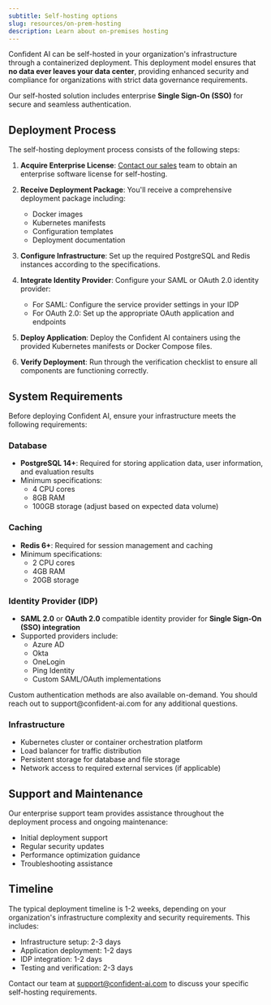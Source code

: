 ```yaml
---
subtitle: Self-hosting options
slug: resources/on-prem-hosting
description: Learn about on-premises hosting
---
```


Confident AI can be self-hosted in your organization's infrastructure through a containerized deployment. This deployment model ensures that **no data ever leaves your data center**, providing enhanced security and compliance for organizations with strict data governance requirements.

Our self-hosted solution includes enterprise **Single Sign-On (SSO)** for secure and seamless authentication.

## Deployment Process

The self-hosting deployment process consists of the following steps:

1. **Acquire Enterprise License**: [Contact our sales](https://calendly.com/d/cqbp-t88-y4j/confident-ai-intro-call) team to obtain an enterprise software license for self-hosting.

2. **Receive Deployment Package**: You'll receive a comprehensive deployment package including:

   - Docker images
   - Kubernetes manifests
   - Configuration templates
   - Deployment documentation

3. **Configure Infrastructure**: Set up the required PostgreSQL and Redis instances according to the specifications.

4. **Integrate Identity Provider**: Configure your SAML or OAuth 2.0 identity provider:

   - For SAML: Configure the service provider settings in your IDP
   - For OAuth 2.0: Set up the appropriate OAuth application and endpoints

5. **Deploy Application**: Deploy the Confident AI containers using the provided Kubernetes manifests or Docker Compose files.

6. **Verify Deployment**: Run through the verification checklist to ensure all components are functioning correctly.

## System Requirements

Before deploying Confident AI, ensure your infrastructure meets the following requirements:

### Database

- **PostgreSQL 14+**: Required for storing application data, user information, and evaluation results
- Minimum specifications:
  - 4 CPU cores
  - 8GB RAM
  - 100GB storage (adjust based on expected data volume)

### Caching

- **Redis 6+**: Required for session management and caching
- Minimum specifications:
  - 2 CPU cores
  - 4GB RAM
  - 20GB storage

### Identity Provider (IDP)

- **SAML 2.0** or **OAuth 2.0** compatible identity provider for **Single Sign-On (SSO) integration**
- Supported providers include:
  - Azure AD
  - Okta
  - OneLogin
  - Ping Identity
  - Custom SAML/OAuth implementations

<Info>
  Custom authentication methods are also available on-demand. You should reach
  out to support@confident-ai.com for any additional questions.
</Info>

### Infrastructure

- Kubernetes cluster or container orchestration platform
- Load balancer for traffic distribution
- Persistent storage for database and file storage
- Network access to required external services (if applicable)

## Support and Maintenance

Our enterprise support team provides assistance throughout the deployment process and ongoing maintenance:

- Initial deployment support
- Regular security updates
- Performance optimization guidance
- Troubleshooting assistance

## Timeline

The typical deployment timeline is 1-2 weeks, depending on your organization's infrastructure complexity and security requirements. This includes:

- Infrastructure setup: 2-3 days
- Application deployment: 1-2 days
- IDP integration: 1-2 days
- Testing and verification: 2-3 days

Contact our team at support@confident-ai.com to discuss your specific self-hosting requirements.
